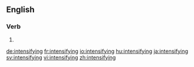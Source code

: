 ==English==

===Verb===
{{head|en}}

# {{present participle of|intensify|lang=en}}

[[de:intensifying]]
[[fr:intensifying]]
[[io:intensifying]]
[[hu:intensifying]]
[[ja:intensifying]]
[[sv:intensifying]]
[[vi:intensifying]]
[[zh:intensifying]]